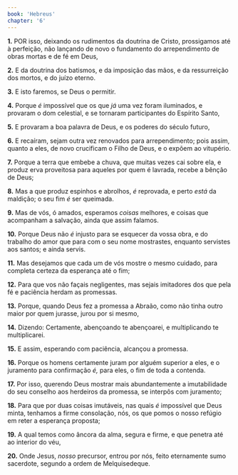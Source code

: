 ```yaml
---
book: 'Hebreus'
chapter: '6'
---
```


**1.** POR isso, deixando os rudimentos da doutrina de Cristo, prossigamos até à perfeição, não lançando de novo o fundamento do arrependimento de obras mortas e de fé em Deus,

**2.** E da doutrina dos batismos, e da imposição das mãos, e da ressurreição dos mortos, e do juízo eterno.

**3.** E isto faremos, se Deus o permitir.

**4.** Porque *é* impossível que os que *já* uma vez foram iluminados, e provaram o dom celestial, e se tornaram participantes do Espírito Santo,

**5.** E provaram a boa palavra de Deus, e os poderes do século futuro,

**6.** E recaíram, sejam outra vez renovados para arrependimento; pois assim, quanto a eles, de novo crucificam o Filho de Deus, e o expõem ao vitupério.

**7.** Porque a terra que embebe a chuva, que muitas vezes cai sobre ela, e produz erva proveitosa para aqueles por quem é lavrada, recebe a bênção de Deus;

**8.** Mas a que produz espinhos e abrolhos, *é* reprovada, e perto *está* da maldição; o seu fim *é* ser queimada.

**9.** Mas de vós, ó amados, esperamos *coisas* melhores, e coisas que acompanham a salvação, ainda que assim falamos.

**10.** Porque Deus não *é* injusto para se esquecer da vossa obra, e do trabalho do amor que para com o seu nome mostrastes, enquanto servistes aos santos; e ainda servis.

**11.** Mas desejamos que cada um de vós mostre o mesmo cuidado, para completa certeza da esperança até o fim;

**12.** Para que vos não façais negligentes, mas sejais imitadores dos que pela fé e paciência herdam as promessas.

**13.** Porque, quando Deus fez a promessa a Abraão, como não tinha outro maior por quem jurasse, jurou por si mesmo,

**14.** Dizendo: Certamente, abençoando te abençoarei, e multiplicando te multiplicarei.

**15.** E assim, esperando com paciência, alcançou a promessa.

**16.** Porque os homens certamente juram por alguém superior a eles, e o juramento para confirmação *é,* para eles, o fim de toda a contenda.

**17.** Por isso, querendo Deus mostrar mais abundantemente a imutabilidade do seu conselho aos herdeiros da promessa, se interpôs com juramento;

**18.** Para que por duas coisas imutáveis, nas quais *é* impossível que Deus minta, tenhamos a firme consolação, nós, os que pomos o nosso refúgio em reter a esperança proposta;

**19.** A qual temos como âncora da alma, segura e firme, e que penetra até ao interior do véu,

**20.** Onde Jesus, *nosso* precursor, entrou por nós, feito eternamente sumo sacerdote, segundo a ordem de Melquisedeque.
